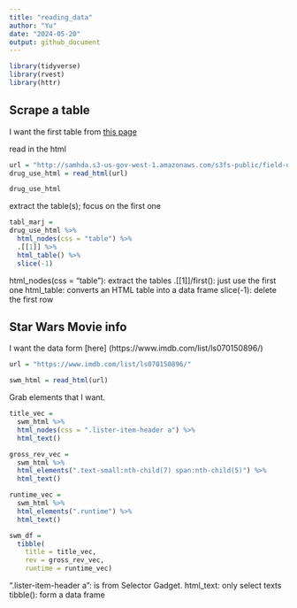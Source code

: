 ```yaml
---
title: "reading_data"
author: "Yu"
date: "2024-05-20"
output: github_document
---
```


```r
library(tidyverse)
library(rvest)
library(httr)

```

## Scrape a table

I want the first table from [this
page](https://samhda.s3-us-gov-west-1.amazonaws.com/s3fs-public/field-uploads/2k15StateFiles/NSDUHsaeShortTermCHG2015.htm)


read in the html

```r
url = "http://samhda.s3-us-gov-west-1.amazonaws.com/s3fs-public/field-uploads/2k15StateFiles/NSDUHsaeShortTermCHG2015.htm"
drug_use_html = read_html(url)

drug_use_html
```

extract the table(s); focus on the first one

```r
tabl_marj = 
drug_use_html %>% 
  html_nodes(css = "table") %>% 
  .[[1]] %>% 
  html_table() %>% 
  slice(-1)
```

html_nodes(css = "table"): extract the tables
.[[1]]/first(): just use the first one
html_table: converts an HTML table into a data frame
slice(-1): delete the first row


## Star Wars Movie info

I want the data form [here] (https://www.imdb.com/list/ls070150896/)

```r
url = "https://www.imdb.com/list/ls070150896/"

swm_html = read_html(url)
```

Grab elements that I want.

```r
title_vec = 
  swm_html %>% 
  html_nodes(css = ".lister-item-header a") %>% 
  html_text()

gross_rev_vec = 
  swm_html %>%
  html_elements(".text-small:nth-child(7) span:nth-child(5)") %>%
  html_text()

runtime_vec = 
  swm_html %>%
  html_elements(".runtime") %>%
  html_text()

swm_df = 
  tibble(
    title = title_vec,
    rev = gross_rev_vec,
    runtime = runtime_vec)
```

".lister-item-header a": is from Selector Gadget.
html_text: only select texts
tibble(): form a data frame


```r

```




